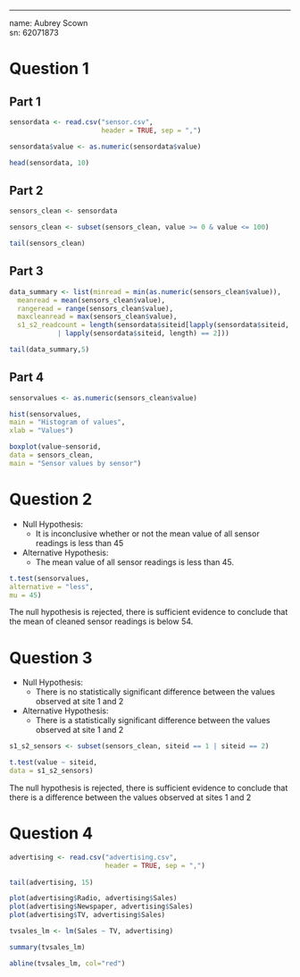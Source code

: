 ---
name: Aubrey Scown </br>
sn: 62071873

# Question 1

## Part 1
```r
sensordata <- read.csv("sensor.csv",
                       header = TRUE, sep = ",")

sensordata$value <- as.numeric(sensordata$value)

head(sensordata, 10)
```

## Part 2
```r
sensors_clean <- sensordata

sensors_clean <- subset(sensors_clean, value >= 0 & value <= 100)

tail(sensors_clean)
```

## Part 3
```r
data_summary <- list(minread = min(as.numeric(sensors_clean$value)),
  meanread = mean(sensors_clean$value),
  rangeread = range(sensors_clean$value),
  maxcleanread = max(sensors_clean$value),
  s1_s2_readcount = length(sensordata$siteid[lapply(sensordata$siteid, length) == 1  
            | lapply(sensordata$siteid, length) == 2]))

tail(data_summary,5)
```

## Part 4
```r
sensorvalues <- as.numeric(sensors_clean$value)

hist(sensorvalues,
main = "Histogram of values",
xlab = "Values")

boxplot(value~sensorid,
data = sensors_clean,
main = "Sensor values by sensor")
```

# Question 2
- Null Hypothesis:
  - It is inconclusive whether or not the mean value of all sensor readings is less than 45
- Alternative Hypothesis:
  - The mean value of all sensor readings is less than 45.
  
```r
t.test(sensorvalues,
alternative = "less",
mu = 45)
```

The null hypothesis is rejected, there is sufficient evidence to conclude that the mean of cleaned sensor readings is below 54.

# Question 3
- Null Hypothesis:
  - There is no statistically significant difference between the values observed at site 1 and 2
- Alternative Hypothesis:
  - There is a statistically significant difference between the values observed at site 1 and 2
  
```r
s1_s2_sensors <- subset(sensors_clean, siteid == 1 | siteid == 2)

t.test(value ~ siteid, 
data = s1_s2_sensors)
```

The null hypothesis is rejected, there is sufficient evidence to conclude that there is a difference between the values observed at sites 1 and 2

# Question 4
```r
advertising <- read.csv("advertising.csv", 
                        header = TRUE, sep = ",")
                        
tail(advertising, 15)

plot(advertising$Radio, advertising$Sales)
plot(advertising$Newspaper, advertising$Sales)
plot(advertising$TV, advertising$Sales)

tvsales_lm <- lm(Sales ~ TV, advertising)

summary(tvsales_lm)

abline(tvsales_lm, col="red")
```